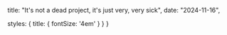   title: "It's not a dead project, it's just very, very sick",
  date: "2024-11-16",

  styles: {
    title: {
      fontSize: '4em'
    }
  }
}
